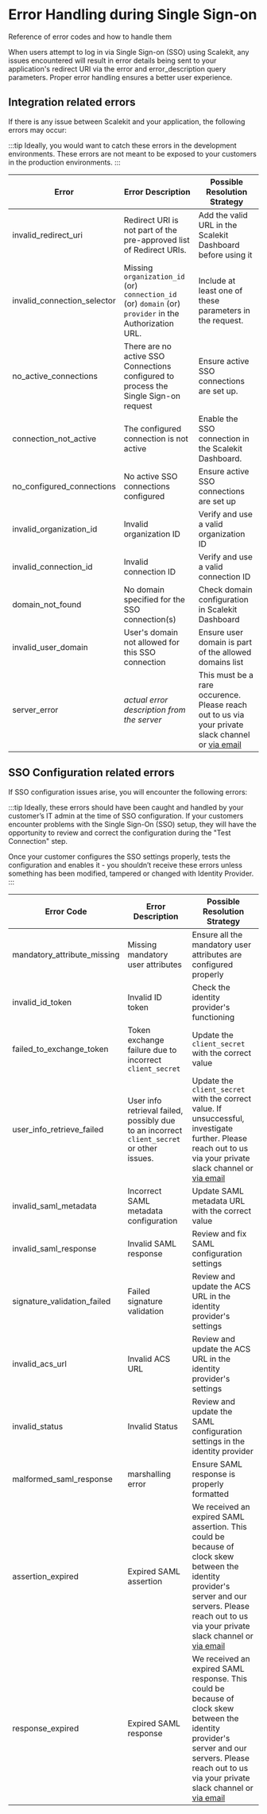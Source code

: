 # Error Handling during Single Sign-on

<Subtitle>Reference of error codes and how to handle them</Subtitle>

When users attempt to log in via Single Sign-on (SSO) using Scalekit, any issues encountered will result in error details being sent to your application's redirect URI via the <SimpleCode>error</SimpleCode> and <SimpleCode>error_description</SimpleCode> query parameters. Proper error handling ensures a better user experience.

## Integration related errors

If there is any issue between Scalekit and your application, the following errors may occur:

:::tip
Ideally, you would want to catch these errors in the development environments. These errors are not meant to be exposed to your customers in the production environments.
:::

| Error                                                | Error Description                                                                                      | Possible Resolution Strategy                                                                                                     |
| ---------------------------------------------------- | ------------------------------------------------------------------------------------------------------ | -------------------------------------------------------------------------------------------------------------------------------- |
| <SimpleCode>invalid_redirect_uri</SimpleCode>        | Redirect URI is not part of the pre-approved list of Redirect URIs.                                    | Add the valid URL in the Scalekit Dashboard before using it                                                                      |
| <SimpleCode>invalid_connection_selector</SimpleCode> | Missing `organization_id` (or) `connection_id` (or) `domain` (or) `provider` in the Authorization URL. | Include at least one of these parameters in the request.                                                                         |
| <SimpleCode>no_active_connections</SimpleCode>       | There are no active SSO Connections configured to process the Single Sign-on request                   | Ensure active SSO connections are set up.                                                                                        |
| <SimpleCode>connection_not_active</SimpleCode>       | The configured connection is not active                                                                | Enable the SSO connection in the Scalekit Dashboard.                                                                             |
| <SimpleCode>no_configured_connections</SimpleCode>   | No active SSO connections configured                                                                   | Ensure active SSO connections are set up                                                                                         |
| <SimpleCode>invalid_organization_id</SimpleCode>     | Invalid organization ID                                                                                | Verify and use a valid organization ID                                                                                           |
| <SimpleCode>invalid_connection_id</SimpleCode>       | Invalid connection ID                                                                                  | Verify and use a valid connection ID                                                                                             |
| <SimpleCode>domain_not_found</SimpleCode>            | No domain specified for the SSO connection(s)                                                          | Check domain configuration in Scalekit Dashboard                                                                                 |
| <SimpleCode>invalid_user_domain</SimpleCode>         | User's domain not allowed for this SSO connection                                                      | Ensure user domain is part of the allowed domains list                                                                           |
| <SimpleCode>server_error</SimpleCode>                | _actual error description from the server_                                                             | This must be a rare occurence. Please reach out to us via your private slack channel or [via email](mailto:support@scalekit.com) |

## SSO Configuration related errors

If SSO configuration issues arise, you will encounter the following errors:

:::tip
Ideally, these errors should have been caught and handled by your customer’s IT admin at the time of SSO configuration. If your customers encounter problems with the Single Sign-On (SSO) setup, they will have the opportunity to review and correct the configuration during the "Test Connection" step.

Once your customer configures the SSO settings properly, tests the configuration and enables it - you shouldn’t receive these errors unless something has been modified, tampered or changed with Identity Provider.
:::

| Error Code                                           | Error Description                                                                         | Possible Resolution Strategy                                                                                                                                                                                                         |
| ---------------------------------------------------- | ----------------------------------------------------------------------------------------- | ------------------------------------------------------------------------------------------------------------------------------------------------------------------------------------------------------------------------------------ |
| <SimpleCode>mandatory_attribute_missing</SimpleCode> | Missing mandatory user attributes                                                         | Ensure all the mandatory user attributes are configured properly                                                                                                                                                                     |
| <SimpleCode>invalid_id_token</SimpleCode>            | Invalid ID token                                                                          | Check the identity provider's functioning                                                                                                                                                                                            |
| <SimpleCode>failed_to_exchange_token</SimpleCode>    | Token exchange failure due to incorrect `client_secret`                                   | Update the `client_secret` with the correct value                                                                                                                                                                                    |
| <SimpleCode>user_info_retrieve_failed</SimpleCode>   | User info retrieval failed, possibly due to an incorrect `client_secret` or other issues. | Update the `client_secret` with the correct value. If unsuccessful, investigate further. Please reach out to us via your private slack channel or [via email](mailto:support@scalekit.com)                                           |
| <SimpleCode>invalid_saml_metadata</SimpleCode>       | Incorrect SAML metadata configuration                                                     | Update SAML metadata URL with the correct value                                                                                                                                                                                      |
| <SimpleCode>invalid_saml_response</SimpleCode>       | Invalid SAML response                                                                     | Review and fix SAML configuration settings                                                                                                                                                                                           |
| <SimpleCode>signature_validation_failed</SimpleCode> | Failed signature validation                                                               | Review and update the ACS URL in the identity provider's settings                                                                                                                                                                    |
| <SimpleCode>invalid_acs_url</SimpleCode>             | Invalid ACS URL                                                                           | Review and update the ACS URL in the identity provider's settings                                                                                                                                                                    |
| <SimpleCode>invalid_status</SimpleCode>              | Invalid Status                                                                            | Review and update the SAML configuration settings in the identity provider                                                                                                                                                           |
| <SimpleCode>malformed_saml_response</SimpleCode>     | marshalling error                                                                         | Ensure SAML response is properly formatted                                                                                                                                                                                           |
| <SimpleCode>assertion_expired</SimpleCode>           | Expired SAML assertion                                                                    | We received an expired SAML assertion. This could be because of clock skew between the identity provider's server and our servers. Please reach out to us via your private slack channel or [via email](mailto:support@scalekit.com) |
| <SimpleCode>response_expired</SimpleCode>            | Expired SAML response                                                                     | We received an expired SAML response. This could be because of clock skew between the identity provider's server and our servers. Please reach out to us via your private slack channel or [via email](mailto:support@scalekit.com)  |
